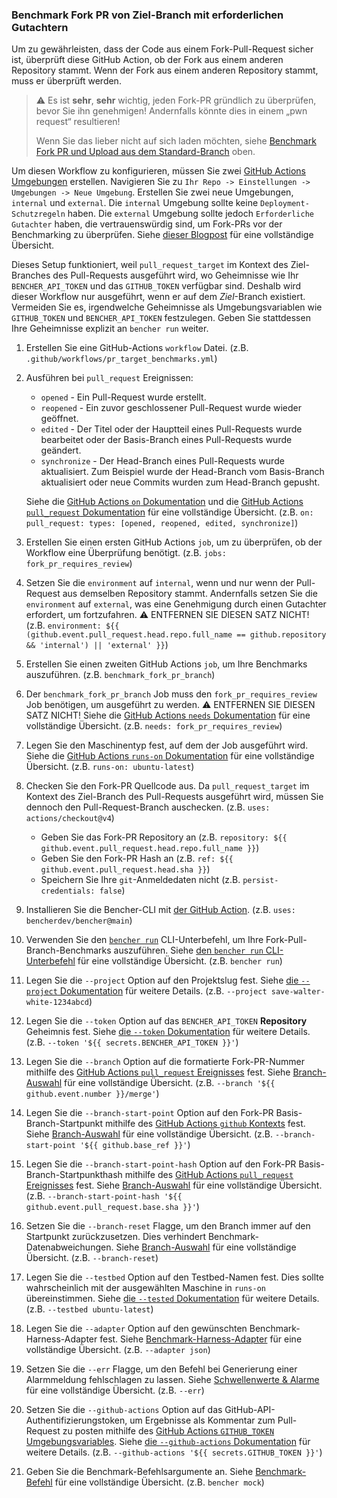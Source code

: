
### Benchmark Fork PR von Ziel-Branch mit erforderlichen Gutachtern

Um zu gewährleisten, dass der Code aus einem Fork-Pull-Request sicher ist,
überprüft diese GitHub Action, ob der Fork aus einem anderen Repository stammt.
Wenn der Fork aus einem anderen Repository stammt, muss er überprüft werden.

> ⚠️ Es ist **sehr**, **sehr** wichtig, jeden Fork-PR gründlich zu überprüfen, bevor Sie ihn genehmigen!
> Andernfalls könnte dies in einem „pwn request“ resultieren!
>
> Wenn Sie das lieber nicht auf sich laden möchten, siehe [Benchmark Fork PR und Upload aus dem Standard-Branch][benchmark fork pr and upload from default branch] oben.

Um diesen Workflow zu konfigurieren, müssen Sie zwei
[GitHub Actions Umgebungen][github actions environments] erstellen.
Navigieren Sie zu `Ihr Repo -> Einstellungen -> Umgebungen -> Neue Umgebung`.
Erstellen Sie zwei neue Umgebungen, `internal` und `external`.
Die `internal` Umgebung sollte keine `Deployment-Schutzregeln` haben.
Die `external` Umgebung sollte jedoch `Erforderliche Gutachter` haben, die vertrauenswürdig sind, um Fork-PRs vor der Benchmarking zu überprüfen.
Siehe [dieser Blogpost][iterative.ai blog] für eine vollständige Übersicht.

Dieses Setup funktioniert, weil `pull_request_target` im Kontext des Ziel-Branches des Pull-Requests ausgeführt wird,
wo Geheimnisse wie Ihr `BENCHER_API_TOKEN` und das `GITHUB_TOKEN` verfügbar sind.
Deshalb wird dieser Workflow nur ausgeführt, wenn er auf dem _Ziel_-Branch existiert.
Vermeiden Sie es, irgendwelche Geheimnisse als Umgebungsvariablen wie `GITHUB_TOKEN` und `BENCHER_API_TOKEN` festzulegen.
Geben Sie stattdessen Ihre Geheimnisse explizit an `bencher run` weiter.

<PullRequestsForkReviewerCode />

1. Erstellen Sie eine GitHub-Actions `workflow` Datei.
   (z.B. `.github/workflows/pr_target_benchmarks.yml`)
2. Ausführen bei `pull_request` Ereignissen:
    - `opened` - Ein Pull-Request wurde erstellt.
    - `reopened` - Ein zuvor geschlossener Pull-Request wurde wieder geöffnet.
    - `edited` - Der Titel oder der Hauptteil eines Pull-Requests wurde bearbeitet oder der Basis-Branch eines Pull-Requests wurde geändert.
    - `synchronize` - Der Head-Branch eines Pull-Requests wurde aktualisiert.
      Zum Beispiel wurde der Head-Branch vom Basis-Branch aktualisiert oder neue Commits wurden zum Head-Branch gepusht.

   Siehe die [GitHub Actions `on` Dokumentation][github actions on]
   und die [GitHub Actions `pull_request` Dokumentation][github action pull_request] für eine vollständige Übersicht.
   (z.B. `on: pull_request: types: [opened, reopened, edited, synchronize]`)
3. Erstellen Sie einen ersten GitHub Actions `job`, um zu überprüfen, ob der Workflow eine Überprüfung benötigt.
   (z.B. `jobs: fork_pr_requires_review`)
4. Setzen Sie die `environment` auf `internal`, wenn und nur wenn der Pull-Request aus demselben Repository stammt.
   Andernfalls setzen Sie die `environment` auf `external`, was eine Genehmigung durch einen Gutachter erfordert, um fortzufahren.
   ⚠️ ENTFERNEN SIE DIESEN SATZ NICHT!
   (z.B. `environment: ${{ (github.event.pull_request.head.repo.full_name == github.repository && 'internal') || 'external' }}`)
5. Erstellen Sie einen zweiten GitHub Actions `job`, um Ihre Benchmarks auszuführen.
   (z.B. `benchmark_fork_pr_branch`)
6. Der `benchmark_fork_pr_branch` Job muss den `fork_pr_requires_review` Job benötigen, um ausgeführt zu werden.
   ⚠️ ENTFERNEN SIE DIESEN SATZ NICHT!
   Siehe die [GitHub Actions `needs` Dokumentation][github actions needs]
   für eine vollständige Übersicht.
   (z.B. `needs: fork_pr_requires_review`)
7. Legen Sie den Maschinentyp fest, auf dem der Job ausgeführt wird.
   Siehe die [GitHub Actions `runs-on` Dokumentation][github actions runs-on]
   für eine vollständige Übersicht.
   (z.B. `runs-on: ubuntu-latest`)
8. Checken Sie den Fork-PR Quellcode aus.
   Da `pull_request_target` im Kontext des Ziel-Branch des Pull-Requests ausgeführt wird,
   müssen Sie dennoch den Pull-Request-Branch auschecken.
   (z.B. `uses: actions/checkout@v4`)
    - Geben Sie das Fork-PR Repository an (z.B. `repository: ${{ github.event.pull_request.head.repo.full_name }}`)
    - Geben Sie den Fork-PR Hash an (z.B. `ref: ${{ github.event.pull_request.head.sha }}`)
    - Speichern Sie Ihre `git`-Anmeldedaten nicht (z.B. `persist-credentials: false`)
9. Installieren Sie die Bencher-CLI mit [der GitHub Action][bencher cli github action].
   (z.B. `uses: bencherdev/bencher@main`)
10. Verwenden Sie den <code><a href="/de/docs/explanation/bencher-run/">bencher run</a></code> CLI-Unterbefehl,
    um Ihre Fork-Pull-Branch-Benchmarks auszuführen.
    Siehe [den `bencher run` CLI-Unterbefehl][bencher run] für eine vollständige Übersicht.
    (z.B. `bencher run`)
11. Legen Sie die `--project` Option auf den Projektslug fest.
    Siehe [die `--project` Dokumentation][project option] für weitere Details.
    (z.B. `--project save-walter-white-1234abcd`)
12. Legen Sie die `--token` Option auf das `BENCHER_API_TOKEN` **Repository** Geheimnis fest.
    Siehe [die `--token` Dokumentation][token option] für weitere Details.
    (z.B. `--token '${{ secrets.BENCHER_API_TOKEN }}'`)
13. Legen Sie die `--branch` Option auf die formatierte Fork-PR-Nummer mithilfe des
    [GitHub Actions `pull_request` Ereignisses][github action pull_request] fest.
    Siehe [Branch-Auswahl][branch selection branch] für eine vollständige Übersicht.
    (z.B. `--branch '${{ github.event.number }}/merge'`)
14. Legen Sie die `--branch-start-point` Option auf den Fork-PR Basis-Branch-Startpunkt mithilfe des
    [GitHub Actions `github` Kontexts][github actions context] fest.
    Siehe [Branch-Auswahl][branch selection start point] für eine vollständige Übersicht.
    (z.B. `--branch-start-point '${{ github.base_ref }}'`)
15. Legen Sie die `--branch-start-point-hash` Option auf den Fork-PR Basis-Branch-Startpunkthash mithilfe des
    [GitHub Actions `pull_request` Ereignisses][github action pull_request] fest.
    Siehe [Branch-Auswahl][branch selection start point hash] für eine vollständige Übersicht.
    (z.B. `--branch-start-point-hash '${{ github.event.pull_request.base.sha }}'`)
16. Setzen Sie die `--branch-reset` Flagge, um den Branch immer auf den Startpunkt zurückzusetzen.
    Dies verhindert Benchmark-Datenabweichungen.
    Siehe [Branch-Auswahl][branch selection branch reset] für eine vollständige Übersicht.
    (z.B. `--branch-reset`)
17. Legen Sie die `--testbed` Option auf den Testbed-Namen fest.
    Dies sollte wahrscheinlich mit der ausgewählten Maschine in `runs-on` übereinstimmen.
    Siehe [die `--tested` Dokumentation][testbed option] für weitere Details.
    (z.B. `--testbed ubuntu-latest`)
18. Legen Sie die `--adapter` Option auf den gewünschten Benchmark-Harness-Adapter fest.
    Siehe [Benchmark-Harness-Adapter][adapters] für eine vollständige Übersicht.
    (z.B. `--adapter json`)
19. Setzen Sie die `--err` Flagge, um den Befehl bei Generierung einer Alarmmeldung fehlschlagen zu lassen.
    Siehe [Schwellenwerte & Alarme][alerts] für eine vollständige Übersicht.
    (z.B. `--err`)
20. Setzen Sie die `--github-actions` Option auf das GitHub-API-Authentifizierungstoken, um Ergebnisse als Kommentar zum Pull-Request zu posten mithilfe des
    [GitHub Actions `GITHUB_TOKEN` Umgebungsvariables][github token].
    Siehe [die `--github-actions` Dokumentation][github actions option] für weitere Details.
    (z.B. `--github-actions '${{ secrets.GITHUB_TOKEN }}'`)
21. Geben Sie die Benchmark-Befehlsargumente an.
    Siehe [Benchmark-Befehl][command argument] für eine vollständige Übersicht.
    (z.B. `bencher mock`)

[github actions on]: https://docs.github.com/en/actions/using-workflows/workflow-syntax-for-github-actions#on
[github action pull_request]: https://docs.github.com/en/webhooks/webhook-events-and-payloads#pull_request
[github actions runs-on]: https://docs.github.com/en/actions/using-workflows/workflow-syntax-for-github-actions#jobsjob_idruns-on
[bencher cli github action]: https://github.com/marketplace/actions/bencher-cli
[github token]: https://docs.github.com/en/actions/security-guides/automatic-token-authentication
[github actions environments]: https://docs.github.com/en/actions/deployment/targeting-different-environments/using-environments-for-deployment#using-an-environment
[iterative.ai blog]: https://iterative.ai/blog/testing-external-contributions-using-github-actions-secrets
[github actions needs]: https://docs.github.com/en/actions/using-workflows/workflow-syntax-for-github-actions#jobsjob_idneeds
[github actions context]: https://docs.github.com/en/actions/learn-github-actions/contexts#github-context

[bencher run]: /de/docs/explanation/bencher-run/
[project option]: /de/docs/explanation/bencher-run/#--project-project
[token option]: /de/docs/explanation/bencher-run/#--token-token
[branch selection branch]: /de/docs/explanation/branch-selection/#--branch-branch
[branch selection start point]: /de/docs/explanation/branch-selection/#--branch-start-point-branch
[branch selection start point hash]: /de/docs/explanation/branch-selection/#--branch-start-point-hash-hash
[branch selection branch reset]: /de/docs/explanation/branch-selection/#--branch-reset
[testbed option]: /de/docs/explanation/bencher-run/#--testbed-testbed
[adapters]: /de/docs/explanation/adapters/
[alerts]: /de/docs/explanation/thresholds/#alerts
[github actions option]: /de/docs/explanation/bencher-run/#--github-actions-github_token
[command argument]: /de/docs/explanation/bencher-run/#benchmark-command

[benchmark fork pr and upload from default branch]: #benchmark-fork-pr-and-upload-from-default-branch